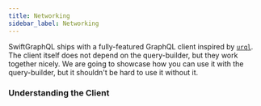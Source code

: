 ```yaml
---
title: Networking
sidebar_label: Networking
---
```


SwiftGraphQL ships with a fully-featured GraphQL client inspired by [`urql`](https://formidable.com/open-source/urql/). The client itself does not depend on the query-builder, but they work together nicely. We are going to showcase how you can use it with the query-builder, but it shouldn't be hard to use it without it.

### Understanding the Client

